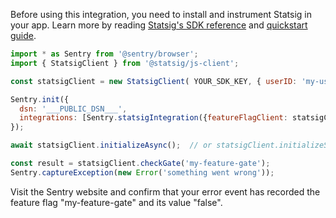Before using this integration, you need to install and instrument Statsig in your app. Learn more by reading [Statsig's SDK reference](https://docs.statsig.com/client/javascript-sdk) and [quickstart guide](https://docs.statsig.com/guides/first-feature).

```javascript
import * as Sentry from '@sentry/browser';
import { StatsigClient } from '@statsig/js-client';

const statsigClient = new StatsigClient( YOUR_SDK_KEY, { userID: 'my-user-id' }, {} ); // see SDK reference.

Sentry.init({
  dsn: '___PUBLIC_DSN___',
  integrations: [Sentry.statsigIntegration({featureFlagClient: statsigClient})],
});

await statsigClient.initializeAsync();  // or statsigClient.initializeSync();

const result = statsigClient.checkGate('my-feature-gate');
Sentry.captureException(new Error('something went wrong'));
```

Visit the Sentry website and confirm that your error event has recorded the feature flag "my-feature-gate" and its value "false".
